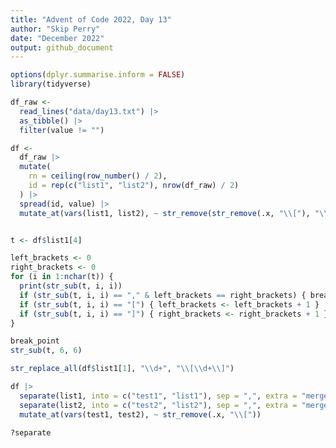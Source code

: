 ```yaml
---
title: "Advent of Code 2022, Day 13"
author: "Skip Perry"
date: "December 2022"
output: github_document
---
```


```r
options(dplyr.summarise.inform = FALSE)
library(tidyverse)
```

```r
df_raw <- 
  read_lines("data/day13.txt") |> 
  as_tibble() |> 
  filter(value != "")
```

```r
df <- 
  df_raw |> 
  mutate(
    rn = ceiling(row_number() / 2),
    id = rep(c("list1", "list2"), nrow(df_raw) / 2)
  ) |> 
  spread(id, value) |> 
  mutate_at(vars(list1, list2), ~ str_remove(str_remove(.x, "\\["), "\\]$"))


t <- df$list1[4]

left_brackets <- 0
right_brackets <- 0
for (i in 1:nchar(t)) {
  print(str_sub(t, i, i))
  if (str_sub(t, i, i) == "," & left_brackets == right_brackets) { break_point <- i; break }
  if (str_sub(t, i, i) == "[") { left_brackets <- left_brackets + 1 }
  if (str_sub(t, i, i) == "]") { right_brackets <- right_brackets + 1 }
}

break_point
str_sub(t, 6, 6)
```

```r
str_replace_all(df$list1[1], "\\d+", "\\[\\d+\\]")
```

```r
df |> 
  separate(list1, into = c("test1", "list1"), sep = ",", extra = "merge") |> 
  separate(list2, into = c("test2", "list2"), sep = ",", extra = "merge") |> 
  mutate_at(vars(test1, test2), ~ str_remove(.x, "\\["))

?separate
```

